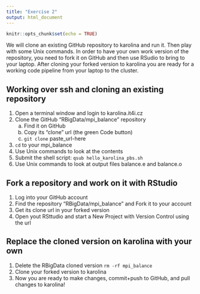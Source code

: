```yaml
---
title: "Exercise 2"
output: html_document
---
```


```r
knitr::opts_chunk$set(echo = TRUE)
```

We will clone an existing GitHub repository to karolina and run it. Then play with some Unix commands. In order to have your own work version of the repository, you need to fork it on GitHub and then use RSudio to bring to your laptop. After cloning your forked version to karolina you are ready for a working code pipeline from your laptop to the cluster.

## Working over ssh and cloning an existing repository

1. Open a terminal window and login to karolina.it4i.cz 
2. Clone the GitHub "RBigData/mpi_balance" repository
   a. Find it on GitHub
   b. Copy its "clone" url (the green Code button)
   c. `git clone` paste_url-here
3. `cd` to your mpi_balance
4. Use Unix commands to look at the contents
5. Submit the shell script: `qsub hello_karolina_pbs.sh`
6. Use Unix commands to look at output files balance.e and balance.o

## Fork a repository and work on it with RStudio

1. Log into your GitHub account
2. Find the repository "RBigData/mpi_balance" and Fork it to your account
3. Get its clone url in your forked version
4. Open yout RSttudio and start a New Project with Version Control using the url

## Replace the cloned version on karolina with your own

1. Delete the RBigData cloned version `rm -rf mpi_balance`
2. Clone your forked version to karolina
3. Now you are ready to make changes, commit+push to GitHub, and pull changes to karolina!

